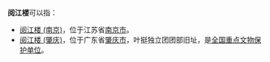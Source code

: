 '''阅江楼'''可以指：

* [[阅江楼_(南京)|阅江楼 (南京)]]，位于江苏省[[南京市|南京市]]。
* [[阅江楼_(肇庆)|阅江楼 (肇庆)]]，位于广东省[[肇庆市|肇庆市]]，叶挺独立团团部旧址，是[[全国重点文物保护单位|全国重点文物保护单位]]。

{{Disambig|Y|cat=三字建築物消歧義}}